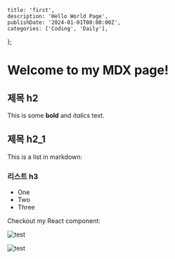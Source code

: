 
    title: 'first',
    description: 'Hello World Page',
    publishDate: '2024-01-01T00:00:00Z',
    categories: ['Coding', 'Daily'],
};

# Welcome to my MDX page!

## 제목 h2

This is some **bold** and _italics_ text.

## 제목 h2_1

This is a list in markdown:

### 리스트 h3

-   One
-   Two
-   Three

Checkout my React component:

<Image src={image01} alt="test" />

![test](apart.jpeg)

